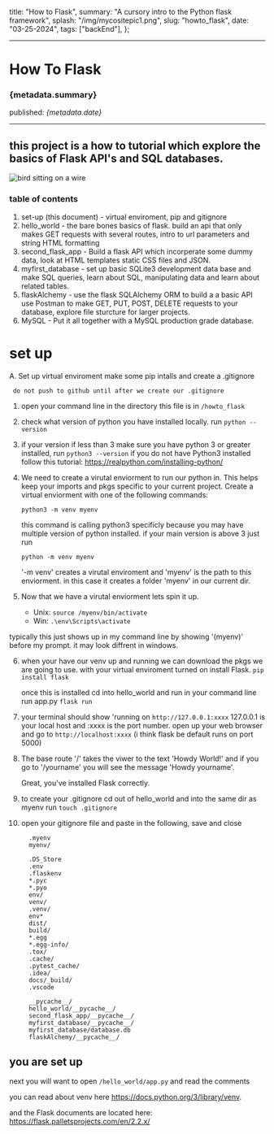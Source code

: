   title: "How to Flask",
  summary: "A cursory intro to the Python flask framework",
  splash: "/img/mycositepic1.png",
  slug: "howto_flask",
  date: "03-25-2024",
  tags: ["backEnd"],
};

---

# How To Flask

### {metadata.summary}

published: _{metadata.date}_

---

## this project is a how to tutorial which explore the basics of Flask API's and SQL databases.

![bird sitting on a wire](/img/over_the_wire.jpeg)

### table of contents

1.  set-up (this document) - virtual enviroment, pip and gitignore
2.  hello_world - the bare bones basics of flask. build an api that only makes GET requests with several routes, intro to url parameters and string HTML formatting
3.  second_flask_app - Build a flask API which incorperate some dummy data, look at HTML templates static CSS files and JSON.
4.  myfirst_database - set up basic SQLite3 development data base and make SQL queries, learn about SQL, manipulating data and learn about related tables.
5.  flaskAlchemy - use the flask SQLAlchemy ORM to build a a basic API use Postman to make GET, PUT, POST, DELETE requests to your database, explore file sturcture for larger projects.
6.  MySQL - Put it all together with a MySQL production grade database.

# set up

A. Set up virtual enviroment make some pip intalls and create a .gitignore

     do not push to github until after we create our .gitignore

1. open your command line in the directory this file is in `/howto_flask`
2. check what version of python you have installed locally. run `python --version`
3. if your version if less than 3 make sure you have python 3 or greater installed, run `python3 --version`
   if you do not have Python3 installed follow this tutorial: https://realpython.com/installing-python/

4. We need to create a virutal enviorment to run our python in. This helps keep your imports and pkgs specific to your current project. Create a virtual enviorment with one of the following commands:

   `python3 -m venv myenv`

   this command is calling python3 specificly because you may have multiple version of python installed. if your main version is above 3 just run

   `python -m venv myenv`

   '-m venv' creates a virutal enviroment and 'myenv' is the path to this enviorment. in this case it creates a folder 'myenv' in our current dir.

5. Now that we have a virutal enviorment lets spin it up.
   - Unix: `source /myenv/bin/activate`
   - Win: `.\env\Scripts\activate`

typically this just shows up in my command line by showing '(myenv)' before my prompt. it may look diffrent in windows.

6. when your have our venv up and running we can download the pkgs we are going to use.
   with your virtual enviroment turned on install Flask.
   `pip install flask`

   once this is installed cd into hello_world and run in your command line run app.py `flask run`

7. your terminal should show 'running on `http://127.0.0.1:xxxx` 127.0.0.1 is your local host and :xxxx is the port number. open up your web browser and go to `http://localhost:xxxx` (i think flask be default runs on port 5000)

8. The base route '/' takes the viwer to the text 'Howdy World!' and if you go to '/yourname' you will see the message 'Howdy yourname'.

   Great, you've installed Flask correctly.

9. to create your .gitignore cd out of hello_world and into the same dir as myenv run `touch .gitignore`

10. open your gitignore file and paste in the following, save and close

    ```
      .myenv
      myenv/

      .DS_Store
      .env
      .flaskenv
      *.pyc
      *.pyo
      env/
      venv/
      .venv/
      env*
      dist/
      build/
      *.egg
      *.egg-info/
      .tox/
      .cache/
      .pytest_cache/
      .idea/
      docs/_build/
      .vscode

      __pycache__/
      hello_world/__pycache__/
      second_flask_app/__pycache__/
      myfirst_database/__pycache__/
      myfirst_database/database.db
      flaskAlchemy/__pycache__/
    ```

## you are set up

next you will want to open
`/hello_world/app.py` and read the comments

you can read about venv here https://docs.python.org/3/library/venv.

and the Flask documents are located here:
https://flask.palletsprojects.com/en/2.2.x/
